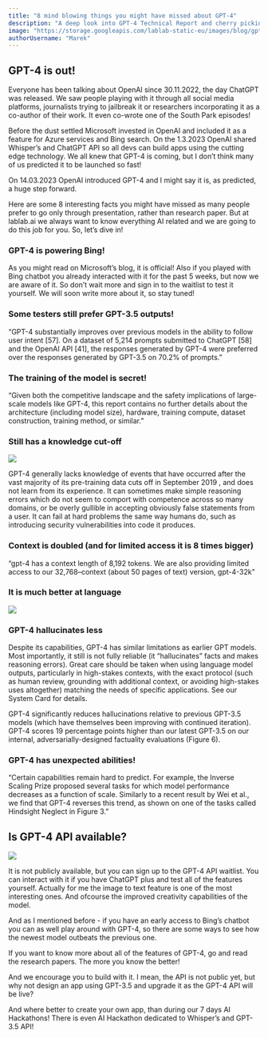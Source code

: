 ```yaml
---
title: "8 mind blowing things you might have missed about GPT-4"
description: "A deep look into GPT-4 Technical Report and cherry picking some of informations you might have missed"
image: "https://storage.googleapis.com/lablab-static-eu/images/blog/gpt-4-image-1.jpg"
authorUsername: "Marek"
---
```


## GPT-4 is out!

Everyone has been talking about OpenAI since 30.11.2022, the day ChatGPT was released. We saw people playing with it through all social media platforms, journalists trying to jailbreak it or researchers incorporating it as a co-author of their work. It even co-wrote one of the South Park episodes!

Before the dust settled Microsoft invested in OpenAI and included it as a feature for Azure services and Bing search. On the 1.3.2023 OpenAI shared Whisper’s and ChatGPT API so all devs can build apps using the cutting edge technology. We all knew that GPT-4 is coming, but I don’t think many of us predicted it to be launched so fast!

On 14.03.2023 OpenAI introduced GPT-4 and I might say it is, as predicted, a huge step forward. 

Here are some 8 interesting facts you might have missed as many people prefer to go only through presentation, rather than research paper. But at lablab.ai we always want to know everything AI related and we are going to do this job for you. So, let’s dive in!

### GPT-4 is powering Bing!

As you might read on Microsoft’s blog, it is official! Also if you played with Bing chatbot you already interacted with it for the past 5 weeks, but now we are aware of it. So don’t wait more and sign in to the waitlist to test it yourself. We will soon write more about it, so stay tuned!

### Some testers still prefer GPT-3.5 outputs!

“GPT-4 substantially improves over previous models in the ability to follow user intent [57]. On
a dataset of 5,214 prompts submitted to ChatGPT [58] and the OpenAI API [41], the responses
generated by GPT-4 were preferred over the responses generated by GPT-3.5 on 70.2% of prompts.”

### The training of the model is secret!

“Given both the competitive landscape and the safety implications of large-scale models like GPT-4, this report contains no further details about the architecture (including model size), hardware, training compute, dataset construction, training method, or similar.”

### Still has a knowledge cut-off

<Img src="https://storage.googleapis.com/lablab-static-eu/images/blog/gpt-4-image-2.jpg" />

GPT-4 generally lacks knowledge of events that have occurred after the vast majority of its pre-training data cuts off in September 2019 , and does not learn from its experience. It can sometimes make simple reasoning errors which do not seem to comport with competence across so many domains, or be overly gullible in accepting obviously false statements from a user. It can fail at hard problems the same way humans do, such as introducing security vulnerabilities into code it produces.

### Context is doubled (and for limited access it is 8 times bigger)

“gpt-4 has a context length of 8,192 tokens. We are also providing limited access to our 32,768–context (about 50 pages of text) version, gpt-4-32k”

### It is much better at language

<Img src="https://storage.googleapis.com/lablab-static-eu/images/blog/gpt-4-plot.jpg" />

### GPT-4 hallucinates less

Despite its capabilities, GPT-4 has similar limitations as earlier GPT models. Most importantly, it still is not fully reliable (it “hallucinates” facts and makes reasoning errors). Great care should be taken when using language model outputs, particularly in high-stakes contexts, with the exact protocol (such as human review, grounding with additional context, or avoiding high-stakes uses altogether) matching the needs of specific applications. See our System Card for details.

GPT-4 significantly reduces hallucinations relative to previous GPT-3.5 models (which have themselves been improving with continued iteration). GPT-4 scores 19 percentage points higher than our latest GPT-3.5 on our internal, adversarially-designed factuality evaluations (Figure 6).

### GPT-4 has unexpected abilities!

“Certain capabilities remain hard to predict. For example, the Inverse Scaling Prize proposed several tasks for which model performance decreases as a function of scale. Similarly to a recent result by Wei et al., we find that GPT-4 reverses this trend, as shown on one of the tasks called Hindsight Neglect in Figure 3.”

## Is GPT-4 API available?

<Img src="https://storage.googleapis.com/lablab-static-eu/images/blog/gpt-4-image-3.jpg" />

It is not publicly available, but you can sign up to the GPT-4 API waitlist. You can interact with it if you have ChatGPT plus and test all of the features yourself. Actually for me the image to text feature is one of the most interesting ones. And ofcourse the improved creativity capabilities of the model.

And as I mentioned before - if you have an early access to Bing’s chatbot you can as well play around with GPT-4, so there are some ways to see how the newest model outbeats the previous one.

If you want to know more about all of the features of GPT-4, go and read the research papers. The more you know the better!

And we encourage you to build with it. I mean, the API is not public yet, but why not design an app using GPT-3.5 and upgrade it as the GPT-4 API will be live? 

And where better to create your own app, than during our 7 days AI Hackathons! There is even AI Hackathon dedicated to Whisper’s and GPT-3.5 API!

